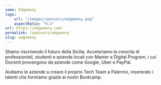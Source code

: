 ```yaml
---
name: Edgemony
logo: 
    url: "/images/sponsors/edgemony.png"
    aspectRatio: "9:3"
url: https://edgemony.com/
permalink: /sponsors/edgemony
slug: edgemony
---
```

Stiamo riscrivendo il futuro della Sicilia. Acceleriamo la crescita di professionisti, studenti e aziende locali con Master e Digital Program, i cui Docenti provengono da aziende come Google, Uber e PayPal.

Aiutiamo le aziende a creare il proprio Tech Team a Palermo, inserendo i talenti che formiamo grazie ai nostri Bootcamp.